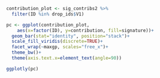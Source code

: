 ```r

contribution_plot <- sig_contribs2 %>%
  filter(ID %in% drop_ids$V1)

pc <- ggplot(contribution_plot,
    aes(x=factor(ID), y=contribution, fill=signature))+
  geom_bar(stat="identity", position="stack")+
  scale_fill_viridis(discrete=TRUE)+
  facet_wrap(~maxgp, scales="free_x")+
  theme_bw()+
  theme(axis.text.x=element_text(angle=90))

ggplotly(pc)
```
